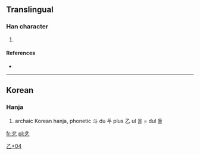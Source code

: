 ==Translingual==

===Han character===
{{Han char|rn=5|rad=乙|as=04|sn=5|four=|canj=卜十弓 (YJN)}}

# {{defn|Han|sort=乙04}}

====References====
* {{Han ref|kx=0084.101|hdz=10053.011|uh=4E67|ud=20071}}

----

==Korean==

===Hanja===
{{ko-hanja|hangeul=[[둘]]|rv=dul|mr=tul}}

# {{defn|Korean|sort=乙04}} archaic Korean hanja, phonetic 斗 du 두 plus 乙 ul 을 = dul 둘

[[Category:Korean-only CJKV Characters|乙+04]]

[[fr:乧]]
[[pl:乧]]
